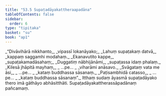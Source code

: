 ```yaml
---
title: "53.5 Supaṭadāyakattheraapadāna"
tableOfContents: false
sidebar:
  order: 6
type: "tipitaka"
basket: "su"
book: "ap1"
---
```



<DynamicBreadcrumb />

<Division number="31" book="ap1">

<Paragraph number="6836" type="verses" book="ap1">
_“Divāvihārā nikkhanto,_  
_vipassī lokanāyako;_  
_Lahuṃ supaṭakaṃ datvā,_  
_kappaṃ saggamhi modahaṃ._  

</Paragraph>

</Division>
<Division number="32" book="ap1">

<Paragraph number="6837" type="verses" book="ap1">
_Ekanavutito kappe,_  
_supaṭakamadāsahaṃ;_  
_Duggatiṃ nābhijānāmi,_  
_supaṭassa idaṃ phalaṃ._  

</Paragraph>

</Division>
<Division number="33" book="ap1">

<Paragraph number="6838" type="verses" book="ap1">
_Kilesā jhāpitā mayhaṃ,_  
_ …pe… _  
_viharāmi anāsavo._  

</Paragraph>

</Division>
<Division number="34" book="ap1">

<Paragraph number="6839" type="verses" book="ap1">
_Svāgataṃ vata me āsi,_  
_ …pe… _  
_kataṃ buddhassa sāsanaṃ._  

</Paragraph>

</Division>
<Division number="35" book="ap1">

<Paragraph number="6840" type="verses" book="ap1">
_Paṭisambhidā catasso,_  
_ …pe… _  
_kataṃ buddhassa sāsanaṃ”._  

</Paragraph>

<Paragraph number="6841" book="ap1">
Itthaṃ sudaṃ āyasmā supaṭadāyako thero imā gāthāyo abhāsitthāti.

</Paragraph>
</Division>

<Paragraph number="6842" type="center" book="ap1">
Supaṭadāyakattherassāpadānaṃ pañcamaṃ.
</Paragraph>